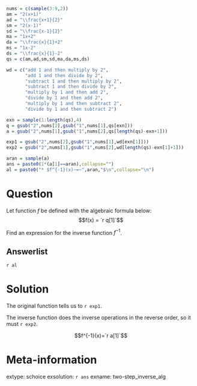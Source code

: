 ```r
nums = c(sample(3:9,2))
am = "2(x+1)"
ad = "\\frac{x+1}{2}"
sm = "2(x-1)"
sd = "\\frac{x-1}{2}"
ma = "1x+2"
da = "\\frac{x}{1}+2"
ms = "1x-2"
ds = "\\frac{x}{1}-2"
qs = c(am,ad,sm,sd,ma,da,ms,ds)

wd = c("add 1 and then multiply by 2",
       "add 1 and then divide by 2",
       "subtract 1 and then multiply by 2",
       "subtract 1 and then divide by 2",
       "multiply by 1 and then add 2",
       "divide by 1 and then add 2",
       "multiply by 1 and then subtract 2",
       "divide by 1 and then subtract 2")

exn = sample(1:length(qs),4)
q = gsub("2",nums[2],gsub("1",nums[1],qs[exn]))
a = gsub("2",nums[1],gsub("1",nums[2],qs[length(qs)-exn+1]))

exp1 = gsub("2",nums[2],gsub("1",nums[1],wd[exn[1]]))
exp2 = gsub("2",nums[1],gsub("1",nums[2],wd[length(qs)-exn[1]+1]))

aran = sample(a)
ans = paste0(1*(a[1]==aran),collapse="")
al = paste0("* $f^{-1}(x)~=~",aran,"$\n",collapse="\n")
```

Question
========

Let function $f$ be defined with the algebraic formula below:
$$f(x) = `r q[1]`$$

Find an expression for the inverse function $f^{-1}$.

Answerlist
--------
`r al`


Solution
========

The original function tells us to `r exp1`.

The inverse function does the inverse operations in the reverse order, so it must `r exp2`.

$$f^{-1}(x)=`r a[1]`$$


Meta-information
============
extype: schoice
exsolution: `r ans`
exname: two-step_inverse_alg